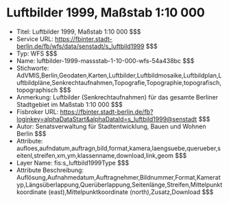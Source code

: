 # Luftbilder 1999, Maßstab 1:10 000
- Titel: Luftbilder 1999, Maßstab 1:10 000 $$$
- Service URL: https://fbinter.stadt-berlin.de/fb/wfs/data/senstadt/s_luftbild1999 $$$
- Typ: WFS $$$
- Name: luftbilder-1999-massstab-1-10-000-wfs-54a438bc $$$
- Stichworte: AdVMIS,Berlin,Geodaten,Karten,Luftbilder,Luftbildmosaike,Luftbildplan,Luftbildpläne,Senkrechtaufnahmen,Topografie,Topographie,topografisch,topographisch $$$
- Anmerkung: Luftbilder (Senkrechtaufnahmen) für das gesamte Berliner Stadtgebiet im Maßstab  1:10 000 $$$
- Fisbroker URL: https://fbinter.stadt-berlin.de/fb?loginkey=alphaDataStart&alphaDataId=s_luftbild1999@senstadt $$$
- Autor: Senatsverwaltung für Stadtentwicklung, Bauen und Wohnen Berlin $$$
- Attribute: aufloes,aufndatum,auftragn,bild,format,kamera,laengsuebe,querueber,seitenl,streifen,xm,ym,klassenname,download,link,geom $$$
- Layer Name: fis:s_luftbild1999Type $$$
- Attribute Beschreibung: Auflösung,Aufnahmedatum,Auftragnehmer,Bildnummer,Format,Kameratyp,Längsüberlappung,Querüberlappung,Seitenlänge,Streifen,Mittelpunktkoordinate (east),Mittelpunktkoordinate (north),Zusatz,Download $$$
